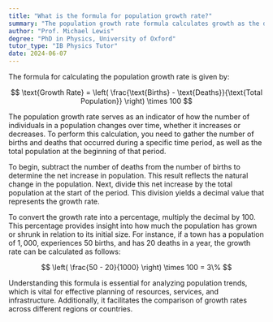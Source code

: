 ```yaml
---
title: "What is the formula for population growth rate?"
summary: "The population growth rate formula calculates growth as the difference between births and deaths, divided by the total population, and multiplied by 100 to express it as a percentage."
author: "Prof. Michael Lewis"
degree: "PhD in Physics, University of Oxford"
tutor_type: "IB Physics Tutor"
date: 2024-06-07
---
```


The formula for calculating the population growth rate is given by:

$$ 
\text{Growth Rate} = \left( \frac{\text{Births} - \text{Deaths}}{\text{Total Population}} \right) \times 100 
$$

The population growth rate serves as an indicator of how the number of individuals in a population changes over time, whether it increases or decreases. To perform this calculation, you need to gather the number of births and deaths that occurred during a specific time period, as well as the total population at the beginning of that period.

To begin, subtract the number of deaths from the number of births to determine the net increase in population. This result reflects the natural change in the population. Next, divide this net increase by the total population at the start of the period. This division yields a decimal value that represents the growth rate.

To convert the growth rate into a percentage, multiply the decimal by $100$. This percentage provides insight into how much the population has grown or shrunk in relation to its initial size. For instance, if a town has a population of $1,000$, experiences $50$ births, and has $20$ deaths in a year, the growth rate can be calculated as follows:

$$ 
\left( \frac{50 - 20}{1000} \right) \times 100 = 3\% 
$$

Understanding this formula is essential for analyzing population trends, which is vital for effective planning of resources, services, and infrastructure. Additionally, it facilitates the comparison of growth rates across different regions or countries.
    
